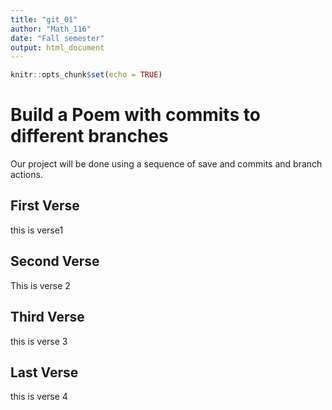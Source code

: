 ```yaml
---
title: "git_01"
author: "Math_116"
date: "Fall semester"
output: html_document
---
```


```r
knitr::opts_chunk$set(echo = TRUE)
```
# Build a Poem with commits to different branches
Our project will be done using a sequence of save and commits and branch actions.
<!-- Do not modify or change any text in "!--" bracketed areas such as this --- these are instructions to
you, if you change any of this the git program will notice it and compromise your git merging strategy !-->

## First Verse 
<!--Put the first five lines of a poem by Lewis Carrol in this section!-->


 this is verse1 






## Second Verse
<!--Put the first five lines of a poem by Robert Frost here!-->



This is verse 2





## Third Verse
<!--Put the first two verses of The Walrus and the Carpenter here!-->


this is verse 3




## Last Verse
<!--Put a short poem of your choice 8-20 lines,here!-->

this is verse 4 